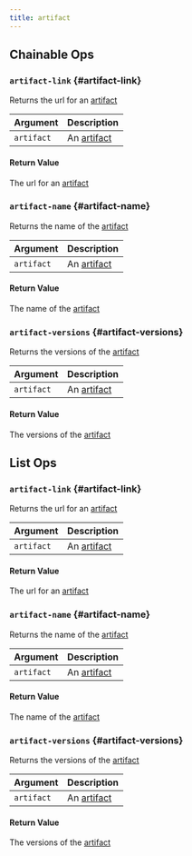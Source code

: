 ```yaml
---
title: artifact
---
```

## Chainable Ops
### `artifact-link` {#artifact-link}

Returns the url for an [artifact](/models/ref/query-panel/artifact/)

| Argument | Description |
| :--- | :--- |
| `artifact` | An [artifact](/models/ref/query-panel/artifact/) |

#### Return Value
The url for an [artifact](/models/ref/query-panel/artifact/)

### `artifact-name` {#artifact-name}

Returns the name of the [artifact](/models/ref/query-panel/artifact/)

| Argument | Description |
| :--- | :--- |
| `artifact` | An [artifact](/models/ref/query-panel/artifact/) |

#### Return Value
The name of the [artifact](/models/ref/query-panel/artifact/)

### `artifact-versions` {#artifact-versions}

Returns the versions of the [artifact](/models/ref/query-panel/artifact/)

| Argument | Description |
| :--- | :--- |
| `artifact` | An [artifact](/models/ref/query-panel/artifact/) |

#### Return Value
The versions of the [artifact](/models/ref/query-panel/artifact/)


## List Ops
### `artifact-link` {#artifact-link}

Returns the url for an [artifact](/models/ref/query-panel/artifact/)

| Argument | Description |
| :--- | :--- |
| `artifact` | An [artifact](/models/ref/query-panel/artifact/) |

#### Return Value
The url for an [artifact](/models/ref/query-panel/artifact/)

### `artifact-name` {#artifact-name}

Returns the name of the [artifact](/models/ref/query-panel/artifact/)

| Argument | Description |
| :--- | :--- |
| `artifact` | An [artifact](/models/ref/query-panel/artifact/) |

#### Return Value
The name of the [artifact](/models/ref/query-panel/artifact/)

### `artifact-versions` {#artifact-versions}

Returns the versions of the [artifact](/models/ref/query-panel/artifact/)

| Argument | Description |
| :--- | :--- |
| `artifact` | An [artifact](/models/ref/query-panel/artifact/) |

#### Return Value
The versions of the [artifact](/models/ref/query-panel/artifact/)

